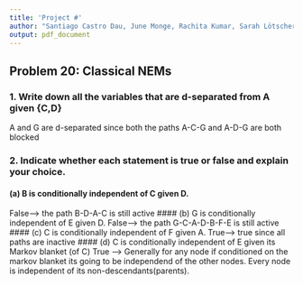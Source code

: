 ```yaml
---
title: 'Project #'
author: "Santiago Castro Dau, June Monge, Rachita Kumar, Sarah Lötscher"
output: pdf_document
---
```


## Problem 20: Classical NEMs
###  1. Write down all the variables that are d-separated from A given {C,D}
A and G are d-separated since both the paths A-C-G and A-D-G are both blocked 

###  2. Indicate whether each statement is true or false and explain your choice.
#### (a) B is conditionally independent of C given D.
False--> the path B-D-A-C is still active
#### (b) G is conditionally independent of E given D.
False--> the path G-C-A-D-B-F-E is still active
#### (c) C is conditionally independent of F given A.
True--> true since all paths are inactive
#### (d) C is conditionally independent of E given its Markov blanket (of C)
True --> Generally for any node if  conditioned on the markov blanket its going to be independend of the other nodes. Every node is independent of its non-descendants(parents).

